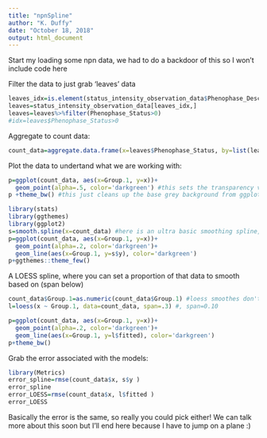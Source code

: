 ```yaml
---
title: "npnSpline"
author: "K. Duffy"
date: "October 18, 2018"
output: html_document
---
```


Start my loading some npn data, we had to do a backdoor of this so I won't include code here

Filter the data to just grab 'leaves' data

```r
leaves_idx=is.element(status_intensity_observation_data$Phenophase_Description, 'Leaves')
leaves=status_intensity_observation_data[leaves_idx,]
leaves=leaves%>%filter(Phenophase_Status>0)
#idx=leaves$Phenophase_Status>0
```

Aggregate to count data:
```r
count_data=aggregate.data.frame(x=leaves$Phenophase_Status, by=list(leaves$Observation_Date), FUN=sum)
```

Plot the data to undertand what we are working with:
```r
p=ggplot(count_data, aes(x=Group.1, y=x))+
  geom_point(alpha=.5, color='darkgreen') #this sets the transparency value
p +theme_bw() #this just cleans up the base grey background from ggplot2
```

```r
library(stats)
library(ggthemes)
library(ggplot2)
s=smooth.spline(x=count_data) #here is an ultra basic smoothing spline, there are a bunch of additional parameters you can include to trailor the smoothing.  probably easiest to just chat about it
p=ggplot(count_data, aes(x=Group.1, y=x))+
  geom_point(alpha=.2, color='darkgreen')+
  geom_line(aes(x=Group.1, y=s$y), color='darkgreen')
p+ggthemes::theme_few()

```

A LOESS spline, where you can set a proportion of that data to smooth based on (span below)
```r
count_data$Group.1=as.numeric(count_data$Group.1) #loess smoothes don't accept date format
l=loess(x ~ Group.1, data=count_data, span=.3) #, span=0.10

p=ggplot(count_data, aes(x=Group.1, y=x))+
  geom_point(alpha=.2, color='darkgreen')+
  geom_line(aes(x=Group.1, y=l$fitted), color='darkgreen')
p+theme_bw()
```
Grab the error associated with the models:

```r
library(Metrics)
error_spline=rmse(count_data$x, s$y )
error_spline  
error_LOESS=rmse(count_data$x, l$fitted )
error_LOESS
```
Basically the error is the same, so really you could pick either!  We can talk more about this soon but I'll end here because I have to jump on a plane :)